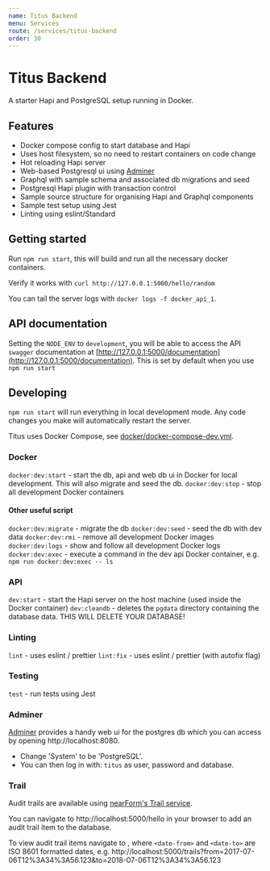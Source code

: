 ```yaml
---
name: Titus Backend
menu: Services
route: /services/titus-backend
order: 30
---
```


# Titus Backend

A starter Hapi and PostgreSQL setup running in Docker.

## Features

* Docker compose config to start database and Hapi
* Uses host filesystem, so no need to restart containers on code change
* Hot reloading Hapi server
* Web-based Postgresql ui using [Adminer](https://www.adminer.org/)
* Graphql with sample schema and associated db migrations and seed
* Postgresql Hapi plugin with transaction control
* Sample source structure for organising Hapi and Graphql components
* Sample test setup using Jest
* Linting using eslint/Standard

## Getting started

Run `npm run start`, this will build and run all the necessary docker containers. 

Verify it works with `curl http://127.0.0.1:5000/hello/random`

You can tail the server logs with `docker logs -f docker_api_1`.

## API documentation

Setting the `NODE_ENV` to `development`, you will be able to access the API `swagger` documentation at [http://127.0.0.1:5000/documentation](http://127.0.0.1:5000/documentation). This is set by default when you use `npm run start`

## Developing

`npm run start` will run everything in local development mode. Any code changes you make will automatically restart the server. 

Titus uses Docker Compose, see [docker/docker-compose-dev.yml](docker/docker-compose-dev.yml).

### Docker

`docker:dev:start` - start the db, api and web db ui in Docker for local development.  This will also migrate and seed the db.
`docker:dev:stop` - stop all development Docker containers

#### Other useful script

`docker:dev:migrate` - migrate the db
`docker:dev:seed` - seed the db with dev data
`docker:dev:rmi` - remove all development Docker images
`docker:dev:logs` - show and follow all development Docker logs
`docker:dev:exec` - execute a command in the dev api Docker container, e.g. `npm run docker:dev:exec -- ls`

### API

`dev:start` - start the Hapi server on the host machine (used inside the Docker container)
`dev:cleandb` - deletes the `pgdata` directory containing the database data. THIS WILL DELETE YOUR DATABASE!

### Linting

`lint` - uses eslint / prettier
`lint:fix` - uses eslint / prettier (with autofix flag)

### Testing

`test` - run tests using Jest

### Adminer

[Adminer](https://www.adminer.org/) provides a handy web ui for the postgres db which you can access by opening http://localhost:8080.

* Change 'System' to be 'PostgreSQL'.
* You can then log in with: `titus` as user, password and database.


### Trail

Audit trails are available using [nearForm's Trail service](https://github.com/nearform/trail).

You can navigate to http://localhost:5000/hello in your browser to add an audit trail item to the database.

To view audit trail items navigate to [](http://localhost:5000/trails?from=<date-from>&to=<date-to>), where `<date-from>` and `<date-to>` are ISO 8601 formatted dates, e.g. http://localhost:5000/trails?from=2017-07-06T12%3A34%3A56.123&to=2018-07-06T12%3A34%3A56.123
